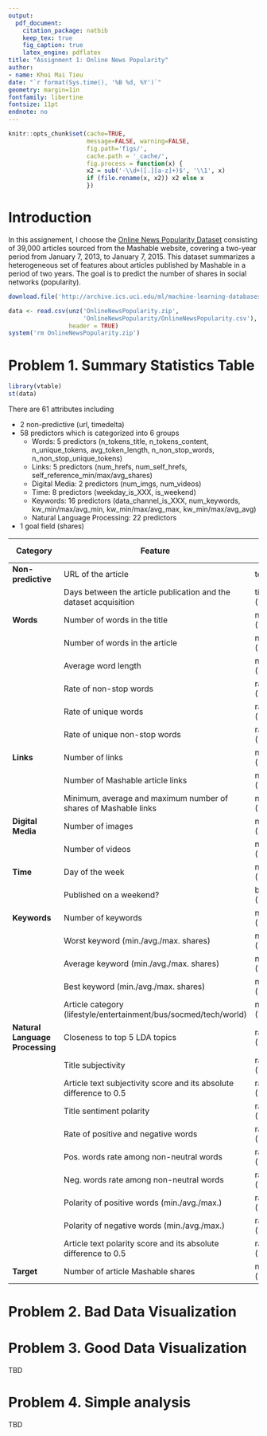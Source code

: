 ```yaml
---
output: 
  pdf_document:
    citation_package: natbib
    keep_tex: true
    fig_caption: true
    latex_engine: pdflatex
title: "Assignment 1: Online News Popularity"
author:
- name: Khoi Mai Tieu
date: "`r format(Sys.time(), '%B %d, %Y')`"
geometry: margin=1in
fontfamily: libertine
fontsize: 11pt
endnote: no
---
```


```r
knitr::opts_chunk$set(cache=TRUE,
                      message=FALSE, warning=FALSE,
                      fig.path='figs/',
                      cache.path = '_cache/',
                      fig.process = function(x) {
                      x2 = sub('-\\d+([.][a-z]+)$', '\\1', x)
                      if (file.rename(x, x2)) x2 else x
                      })
```


# Introduction

In this assignement, I choose the [Online News Popularity Dataset](https://archive.ics.uci.edu/dataset/332/online+news+popularity) consisting of 39,000 articles sourced from the Mashable website, covering a two-year period from January 7, 2013, to January 7, 2015.
This dataset summarizes a heterogeneous set of features about articles published by Mashable in a period of two years. The goal is to predict the number of shares in social networks (popularity). 

```r
download.file('http://archive.ics.uci.edu/ml/machine-learning-databases/00332/OnlineNewsPopularity.zip', 'OnlineNewsPopularity.zip')

data <- read.csv(unz('OnlineNewsPopularity.zip',
                     'OnlineNewsPopularity/OnlineNewsPopularity.csv'),
                 header = TRUE)
system('rm OnlineNewsPopularity.zip')
```

# Problem 1. Summary Statistics Table
```r
library(vtable)
st(data)
```

There are 61 attributes including

- 2 non-predictive (url, timedelta)
- 58 predictors which is categorized into 6 groups
  - Words: 5 predictors (n_tokens_title, n_tokens_content, n_unique_tokens, avg_token_length, n_non_stop_words, n_non_stop_unique_tokens)
  - Links: 5 predictors (num_hrefs, num_self_hrefs, self_reference_min/max/avg_shares)
  - Digital Media: 2 predictors (num_imgs, num_videos)
  - Time: 8 predictors (weekday_is_XXX, is_weekend)
  - Keywords: 16 predictors (data_channel_is_XXX, num_keywords, kw_min/max/avg_min, kw_min/max/avg_max, kw_min/max/avg_avg)
  - Natural Language Processing: 22 predictors
- 1 goal field (shares)

| Category                       | Feature                                              | Type (#)  |
|--------------------------------|------------------------------------------------------|-----------|
| **Non-predictive**             | URL of the article                                   | text (1)  |
|                                | Days between the article publication and the dataset acquisition | time (1)|
| **Words**                      | Number of words in the title                         | number (1)|
|                                | Number of words in the article                       | number (1)|
|                                | Average word length                                  | number (1)|
|                                | Rate of non-stop words                               | ratio (1) |
|                                | Rate of unique words                                 | ratio (1) |
|                                | Rate of unique non-stop words                        | ratio (1) |
| **Links**                      | Number of links                                      | number (1)|
|                                | Number of Mashable article links                     | number (1)|
|                                | Minimum, average and maximum number of shares of Mashable links | number (3) |
| **Digital Media**             | Number of images                                     | number (1)|
|                                | Number of videos                                     | number (1)|
| **Time**                      | Day of the week                                      | nominal (1)|
|                                | Published on a weekend?                              | bool (1)  |
| **Keywords**                   | Number of keywords                                   | number (1)|
|                                | Worst keyword (min./avg./max. shares)               | number (3)|
|                                | Average keyword (min./avg./max. shares)             | number (3)|
|                                | Best keyword (min./avg./max. shares)                | number (3)|
|                                | Article category (lifestyle/entertainment/bus/socmed/tech/world) | nominal (1)|
| **Natural Language Processing** | Closeness to top 5 LDA topics                        | ratio (5) |
|                                | Title subjectivity                                   | ratio (1) |
|                                | Article text subjectivity score and its absolute difference to 0.5 | ratio (2) |
|                                | Title sentiment polarity                             | ratio (1) |
|                                | Rate of positive and negative words                  | ratio (2) |
|                                | Pos. words rate among non-neutral words              | ratio (1) |
|                                | Neg. words rate among non-neutral words              | ratio (1) |
|                                | Polarity of positive words (min./avg./max.)         | ratio (3) |
|                                | Polarity of negative words (min./avg./max.)         | ratio (3) |
|                                | Article text polarity score and its absolute difference to 0.5 | ratio (2) |
| **Target**                     | Number of article Mashable shares                    | number (1)|


# Problem 2. Bad Data Visualization


# Problem 3. Good Data Visualization

TBD

# Problem 4. Simple analysis

TBD